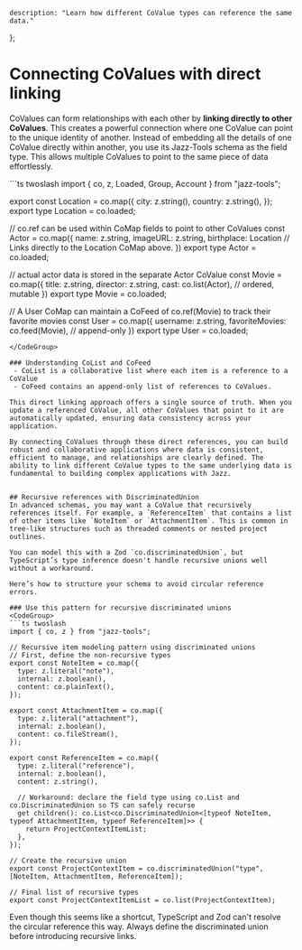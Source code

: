 
    description: "Learn how different CoValue types can reference the same data."
};

# Connecting CoValues with direct linking
CoValues can form relationships with each other by **linking directly to other CoValues**. This creates a powerful connection where one CoValue can point to the unique identity of another. 
Instead of embedding all the details of one CoValue directly within another, you use its Jazz-Tools schema as the field type. This allows multiple CoValues to point to the same piece of data effortlessly.

<CodeGroup>
```ts twoslash
import { co, z, Loaded, Group, Account } from "jazz-tools";

export const Location = co.map({
  city: z.string(),
  country: z.string(),
});
export type Location = co.loaded<typeof Location>;

// co.ref can be used within CoMap fields to point to other CoValues
const Actor = co.map({
    name: z.string,
    imageURL: z.string,
    birthplace: Location // Links directly to the Location CoMap above.
})
export type Actor = co.loaded<typeof Actor>;

//  actual actor data is stored in the separate Actor CoValue
const Movie = co.map({
  title: z.string,
  director: z.string,
  cast: co.list(Actor), // ordered, mutable
})
export type Movie = co.loaded<typeof Movie>;

// A User CoMap can maintain a CoFeed of co.ref(Movie) to track their favorite movies
const User = co.map({
  username: z.string,
  favoriteMovies: co.feed(Movie), // append-only
})
export type User = co.loaded<typeof User>;
```
</CodeGroup>

### Understanding CoList and CoFeed
 - CoList is a collaborative list where each item is a reference to a CoValue 
 - CoFeed contains an append-only list of references to CoValues.

This direct linking approach offers a single source of truth. When you update a referenced CoValue, all other CoValues that point to it are automatically updated, ensuring data consistency across your application.

By connecting CoValues through these direct references, you can build robust and collaborative applications where data is consistent, efficient to manage, and relationships are clearly defined. The ability to link different CoValue types to the same underlying data is fundamental to building complex applications with Jazz.


## Recursive references with DiscriminatedUnion
In advanced schemas, you may want a CoValue that recursively references itself. For example, a `ReferenceItem` that contains a list of other items like `NoteItem` or `AttachmentItem`. This is common in tree-like structures such as threaded comments or nested project outlines.

You can model this with a Zod `co.discriminatedUnion`, but TypeScript’s type inference doesn't handle recursive unions well without a workaround.

Here’s how to structure your schema to avoid circular reference errors.

### Use this pattern for recursive discriminated unions
<CodeGroup> 
```ts twoslash
import { co, z } from "jazz-tools";

// Recursive item modeling pattern using discriminated unions
// First, define the non-recursive types
export const NoteItem = co.map({
  type: z.literal("note"),
  internal: z.boolean(),
  content: co.plainText(),
});

export const AttachmentItem = co.map({
  type: z.literal("attachment"),
  internal: z.boolean(),
  content: co.fileStream(),
});

export const ReferenceItem = co.map({
  type: z.literal("reference"),
  internal: z.boolean(),
  content: z.string(),

  // Workaround: declare the field type using co.List and co.DiscriminatedUnion so TS can safely recurse
  get children(): co.List<co.DiscriminatedUnion<[typeof NoteItem, typeof AttachmentItem, typeof ReferenceItem]>> {
    return ProjectContextItemList;
  },
});

// Create the recursive union
export const ProjectContextItem = co.discriminatedUnion("type",  [NoteItem, AttachmentItem, ReferenceItem]);

// Final list of recursive types
export const ProjectContextItemList = co.list(ProjectContextItem);
```
</CodeGroup>

Even though this seems like a shortcut, TypeScript and Zod can't resolve the circular reference this way. Always define the discriminated union before introducing recursive links.
